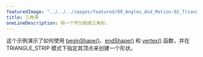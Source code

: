 ---
featuredImage: "../../../images/featured/09_Angles_And_Motion-02_Triangle_Strip-thumbnail.png"
title: 三角带
oneLineDescription: 将一个环分割成三角形。
---

这个示例演示了如何使用 <a href="/reference/#/p5/beginShape/">beginShape()</a>、<a href="/reference/#/p5/endShape/">endShape()</a> 和 <a href="/reference/#/p5/vertex/">vertex()</a> 函数，并在 TRIANGLE_STRIP 模式下指定其顶点来创建一个形状。
